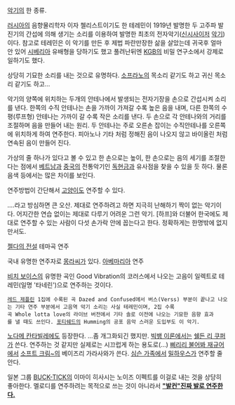 [[악기]]의 한 종류.

[[러시아]]의 음향물리학자 이자 첼리스트이기도 한 테레민이 1919년 발명한 두 고주파 발진기의 간섭에 의해 생기는 소리를 이용하여 발명한 최초의 전자악기([[신시사이저]] [[악기]])이다. 
참고로 테레민은 이 악기를 만든 후 제법 파란만장한 삶을 살았는데 귀국후 얼마 안 있어 [[시베리아]] 유배형을 당하기도 했고 풀려난뒤엔 [[KGB]]의 비밀 연구소에서 강제로 일하기도 했다.

상당히 기묘한 소리를 내는 것으로 유명하다. [[소프라노]]의 목소리 같기도 하고 귀신 목소리 같기도 하고...

악기의 양쪽에 위치하는 두개의 안테나에서 발생되는 전자기장을 손으로 간섭시켜 소리를 낸다.
한쪽의 수직 안테나는 손을 가까이 가져갈 수록 높은 음을 내며, 다른 한쪽의 수평(루프형) 안테나는 가까이 갈 수록 작은 소리를 낸다. 두 손으로 각 안테나와의 거리를 조절하며 음을 만들어 내는 원리.
두 안테나는 주로 오른손 잡이는 수직안테나를 오른쪽에 위치하게 하여 연주한다. 
피아노나 기타 처럼 정해진 음이 나오지 않고 바이올린 처럼 연속된 음이 만들어 진다.

가상의 줄 하나가 있다고 볼 수 있고 한 손으로는 높이, 한 손으로는 음의 세기를 조절한다는 점에서 [[베트남]]과 [[중국]]의 전통악기인 [[독현금]]과 유사점을 찾을 수 있을 듯 하다. 물론 음색 등에서는 많은 차이를 보인다.

연주방법이 간단해서 [[고양이]]도 연주할 수 있다.

{{{#!html
<object width="420" height="315"><param name="movie" value="http://www.youtube.com/v/U_tk-XrXFHo?hl=ko_KR&amp;version=3"></param><param name="allowFullScreen" value="true"></param><param name="allowscriptaccess" value="always"></param><embed src="http://www.youtube.com/v/U_tk-XrXFHo?hl=ko_KR&amp;version=3" type="application/x-shockwave-flash" width="420" height="315" allowscriptaccess="always" allowfullscreen="true"></embed></object>
}}}
....라고 방심하면 큰 오산. 제대로 연주하려고 하면 지극히 난해하기 짝이 없는 악기이다. 어지간한 연습 없이는 제대로 다루기 어려운 그런 악기. [하프]와 더불어 한국에도 제대로 연주할 수 있는 사람이 다섯 손가락 안에 꼽는다고 한다. 정확하게는 한명밖에 없지만서도.

[[젤다의 전설]] 테마곡 연주

{{{#!html
<object width="425" height="344"><param name="movie" value="http://www.youtube.com/v/nJYho56INKU&color1=0xb1b1b1&color2=0xcfcfcf&feature=player_embedded&fs=1"></param><param name="allowFullScreen" value="true"></param><param name="allowScriptAccess" value="always"></param><embed src="http://www.youtube.com/v/nJYho56INKU&color1=0xb1b1b1&color2=0xcfcfcf&feature=player_embedded&fs=1" type="application/x-shockwave-flash" allowfullscreen="true" allowScriptAccess="always" width="425" height="344"></embed></object>
}}}


국내 유명한 연주자로 [[몽라]]씨가 있다.
[[아베마리아]] 연주
{{{#!html
<object width="425" height="344"><param name="movie" value="http://www.youtube.com/v/DPh3ZYQRtRs&color1=0xb1b1b1&color2=0xcfcfcf&hl=ko&feature=player_embedded&fs=1"></param><param name="allowFullScreen" value="true"></param><param name="allowScriptAccess" value="always"></param><embed src="http://www.youtube.com/v/DPh3ZYQRtRs&color1=0xb1b1b1&color2=0xcfcfcf&hl=ko&feature=player_embedded&fs=1" type="application/x-shockwave-flash" allowfullscreen="true" allowScriptAccess="always" width="425" height="344"></embed></object>
}}}

[[비치 보이스]]의 유명한 곡인 Good Vibration의 코러스에서 나오는 고음이 일렉트로 테레민(일명 '타네린')으로 연주하는 것이다.

 [[레드 제플린]] 1집에 수록된 곡 Dazed and Confused에서 버스(Verss) 부분이 끝나고 나오는 기타 연주 부분에서 고음역 악기 소리는 사실 테레민이며, 2집 수록곡 Whole lotta love의 라이브 버전에서 기타 솔로 이전에 나오는 기묘한 음향 효과를 낼 때도 쓰인다. [[포티쉐드]]의 Humming의 공포 음악 스러운 도입부도 이 악기.

[[노다메 칸타빌레]]에도 등장한다. ...좀 개그화되긴 했지만.
[[빅뱅 이론]]에서는 [[쉘든 리 쿠퍼]]가 쓴다. 연주하는 것 같지만 실제로는 시끄럽게 하는 용도로(...)
[[삐리리 불어봐 재규어]]에서 [[소프트 크림~]]의 베이즈리 가라사와가 쓴다.
[[심슨 가족]]에서 [[밀하우스]]가 연주할 줄 안다.

일본 그룹 [[BUCK-TICK]]의 이마이 히사시는 노이즈 이펙트를 이걸로 내는 것을 상당히 좋아한다. 멜로디를 연주하려는 목적으로 쓰는 것이 아니라서 '''[["발컨"진짜 발로 연주한다.]]'''
